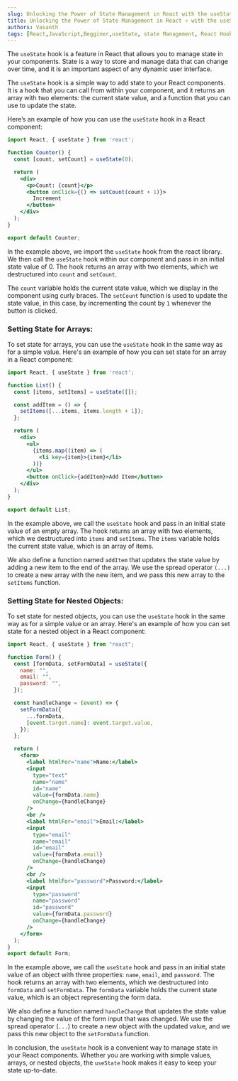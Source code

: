 ```yaml
---
slug: Unlocking the Power of State Management in React with the useState Hook, A Beginner's Guide
title: Unlocking the Power of State Management in React ⚛️ with the useState Hook, A Beginner's Guide 🔥
authors: Vasanth
tags: [React,JavaScript,Begginer,useState, state Management, React Hooks]
---
```


The `useState` hook is a feature in React that allows you to manage state in your components. State is a way to store and manage data that can change over time, and it is an important aspect of any dynamic user interface.

<!--truncate-->

The `useState` hook is a simple way to add state to your React components. It is a hook that you can call from within your component, and it returns an array with two elements: the current state value, and a function that you can use to update the state.

Here’s an example of how you can use the `useState` hook in a React component:

```jsx
import React, { useState } from 'react';

function Counter() {
  const [count, setCount] = useState(0);

  return (
    <div>
      <p>Count: {count}</p>
      <button onClick={() => setCount(count + 1)}>
        Increment
      </button>
    </div>
  );
}

export default Counter;
```

In the example above, we import the `useState` hook from the react library. We then call the `useState` hook within our component and pass in an initial state value of 0. The hook returns an array with two elements, which we destructured into `count` and `setCount`.

The `count` variable holds the current state value, which we display in the component using curly braces. The `setCount` function is used to update the state value, in this case, by incrementing the count by `1` whenever the button is clicked.

### Setting State for Arrays:

To set state for arrays, you can use the `useState` hook in the same way as for a simple value. Here's an example of how you can set state for an array in a React component:

```jsx
import React, { useState } from 'react';

function List() {
  const [items, setItems] = useState([]);

  const addItem = () => {
    setItems([...items, items.length + 1]);
  };

  return (
    <div>
      <ul>
        {items.map((item) => (
          <li key={item}>{item}</li>
        ))}
      </ul>
      <button onClick={addItem}>Add Item</button>
    </div>
  );
}

export default List;
```

In the example above, we call the `useState` hook and pass in an initial state value of an empty array. The hook returns an array with two elements, which we destructured into `items` and `setItems`. The `items` variable holds the current state value, which is an array of items.

We also define a function named `addItem` that updates the state value by adding a new item to the end of the array. We use the spread operator `(...)` to create a new array with the new item, and we pass this new array to the `setItems` function.

### Setting State for Nested Objects:

To set state for nested objects, you can use the `useState` hook in the same way as for a simple value or an array. Here's an example of how you can set state for a nested object in a React component:

```jsx
import React, { useState } from "react";

function Form() {
  const [formData, setFormData] = useState({
    name: "",
    email: "",
    password: "",
  });

  const handleChange = (event) => {
    setFormData({
      ...formData,
      [event.target.name]: event.target.value,
    });
  };

  return (
    <form>
      <label htmlFor="name">Name:</label>
      <input
        type="text"
        name="name"
        id="name"
        value={formData.name}
        onChange={handleChange}
      />
      <br />
      <label htmlFor="email">Email:</label>
      <input
        type="email"
        name="email"
        id="email"
        value={formData.email}
        onChange={handleChange}
      />
      <br />
      <label htmlFor="password">Password:</label>
      <input
        type="password"
        name="password"
        id="password"
        value={formData.password}
        onChange={handleChange}
      />
    </form>
  );
}
export default Form;
```

In the example above, we call the `useState` hook and pass in an initial state value of an object with three properties: `name`, `email`, and `password`. The hook returns an array with two elements, which we destructured into `formData` and `setFormData`. The `formData` variable holds the current state value, which is an object representing the form data.

We also define a function named `handleChange` that updates the state value by changing the value of the form input that was changed. We use the spread operator (`...`) to create a new object with the updated value, and we pass this new object to the `setFormData` function.

In conclusion, the `useState` hook is a convenient way to manage state in your React components. Whether you are working with simple values, arrays, or nested objects, the `useState` hook makes it easy to keep your state up-to-date.